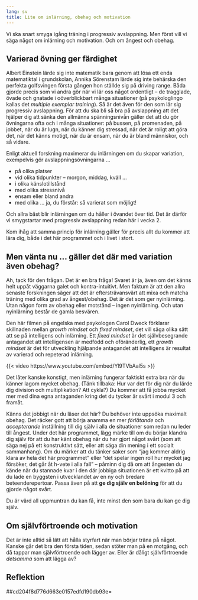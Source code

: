 ```yaml
---
lang: sv
title: Lite om inlärning, obehag och motivation
---
```


Vi ska snart smyga igång träning i progressiv avslappning. Men först
vill vi säga något om inlärning och motivation. Och om ångest och
obehag.

## Varierad övning ger färdighet

Albert Einstein lärde sig inte matematik bara genom att lösa ett enda
matematiktal i grundskolan, Annika Sörenstam lärde sig inte behärska den
perfekta golfsvingen första gången hon ställde sig på driving range.
Båda gjorde precis som vi andra gör när vi lär oss något ordentligt --
de tragglade, övade och gnatade i oöverblickbart många situationer (på
psykologlingo kallas det *multiple exemplar training*). Så är det även
för den som lär sig progressiv avslappning. För att du ska bli så bra på
avslappning att det hjälper dig att sänka den allmänna spänningsnivån
gäller det att du gör övningarna ofta och i många situationer: på
bussen, på promenaden, på jobbet, när du är lugn, när du känner dig
stressad, när det är roligt att göra det, när det känns motigt, när du
är ensam, när du är bland människor, och så vidare.

Enligt aktuell forskning maximerar du inlärningen om du
skapar variation, exempelvis gör avslappningsövningarna \...

-   på olika platser
-   vid olika tidpunkter -- morgon, middag, kväll \...
-   i olika känslotillstånd
-   med olika stressnivå
-   ensam eller bland andra
-   med olika \... ja, du förstår: så varierat som möjligt!

Och allra bäst blir inlärningen om du håller i övandet över tid. Det är
därför vi smygstartar med progressiv avslappning redan här i vecka 2.

Kom ihåg att samma princip för inlärning gäller för precis allt du
kommer att lära dig, både i det här programmet och i livet i stort.

## Men vänta nu \... gäller det där med variation även obehag?

Ah, tack för den frågan. Det är en bra fråga! Svaret är ja, även om det
känns helt uppåt väggarna galet och kontra-intuitivt. Men faktum är att
den allra senaste forskningen säger att det är eftersträvansvärt att
mixa och matcha träning med olika grad av ångest/obehag. Det är det som
ger nyinlärning. Utan någon form av obehag eller motstånd -- ingen
nyinlärning. Och utan nyinlärning består de gamla besvären.

Den här filmen på engelska med psykologen Carol Dweck
förklarar skillnaden mellan *growth mindset* och *fixed mindset*, det
vill säga olika sätt att se på intelligens och inlärning. Ett *fixed
mindset* är det självbesegrande antagandet att intelligensen är medfödd
och oföränderlig, ett *growth mindset* är det för utveckling hjälpande
antagandet att intelligens är resultat av varierad och repeterad
inlärning. 

{{< video https://www.youtube.com/embed/Yl9TVbAal5s >}}

Det låter kanske konstigt, men inlärning fungerar faktiskt extra bra när du
känner lagom mycket obehag. (Tänk tillbaka: Hur var det för dig när du lärde dig
division och multiplikation? Att cykla?) Du kommer att få jobba mycket mer med
dina egna antaganden kring det du tycker är svårt i modul 3 och framåt.

Känns det jobbigt när du läser det här? Du behöver inte uppsöka maximalt
obehag. Det räcker gott att börja anamma en mer *förlåtande* och
*accepterande* inställning till dig själv i alla de situationer som
redan nu leder till ångest. Under det här programmet, lägg märke till om
du börjar klandra dig själv för att du har känt obehag när du har gjort
något svårt (som att säga nej på ett konstruktivt sätt, eller att säga
din mening i ett socialt sammanhang). Om du märker att du tänker saker
som "jag kommer aldrig klara av hela det här programmet" eller "det
spelar ingen roll hur mycket jag försöker, det går åt h-vete i alla
fall" -- påminn dig då om att ångesten du kände när du stannade kvar i
den där jobbiga situationen är ett kvitto på att du lade en byggsten i
utvecklandet av en ny och bredare beteenderepertoar. Passa även på
att **ge dig själv en belöning** för att du gjorde något svårt.

Du är värd all uppmuntran du kan få, inte minst den som bara du kan
ge dig själv.

## Om självförtroende och motivation

Det är inte alltid så lätt att hålla styrfart när man börjar träna på
något. Kanske går det bra den första tiden, sedan stöter man på en
motgång, och då tappar man självförtroende och lägger av. Eller är
dåligt självförtroende *detsamma* som att lägga av?

 

## Reflektion

##cd204f8d776d663e0157edfd190db93e=
